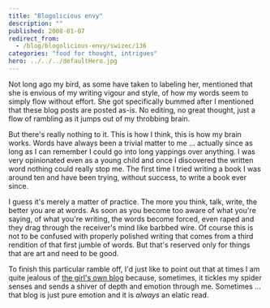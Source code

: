 ```yaml
---
title: "Blogolicious envy"
description: ""
published: 2008-01-07
redirect_from:
  - /blog/blogolicious-envy/swizec/136
categories: "food for thought, intrigues"
hero: ../../../defaultHero.jpg
---
```


Not long ago my bird, as some have taken to labeling her, mentioned that she is envious of my writing vigour and style, of how my words seem to simply flow without effort. She got specifically bummed after I mentioned that these blog posts are posted as-is. No editing, no great thought, just a flow of rambling as it jumps out of my throbbing brain.

But there's really nothing to it. This is how I think, this is how my brain works. Words have always been a trivial matter to me ... actually since as long as I can remember I could go into long yappings over anything. I was very opinionated even as a young child and once I discovered the written word nothing could really stop me. The first time I tried writing a book I was around ten and have been trying, without success, to write a book ever since.

I guess it's merely a matter of practice. The more you think, talk, write, the better you are at words. As soon as you become too aware of what you're saying, of what you're writing, the words become forced, even raped and they drag through the receiver's mind like barbbed wire. Of course this is not to be confused with properly polished writing that comes from a third rendition of that first jumble of words. But that's reserved only for things that are art and need to be good.

To finish this particular ramble off, I'd just like to point out that at times I am quite jealous of [the girl's own blog](http://www.vijavaja.com/enter/cenca/dnevnik_podrob.php?ID=57451) because, sometimes, it tickles my spider senses and sends a shiver of depth and emotion through me. Sometimes ... that blog is just pure emotion and it is _always_ an elatic read.
